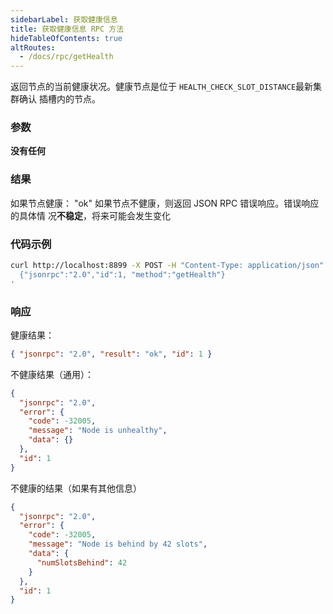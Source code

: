 ```yaml
---
sidebarLabel: 获取健康信息
title: 获取健康信息 RPC 方法
hideTableOfContents: true
altRoutes:
  - /docs/rpc/getHealth
---
```


返回节点的当前健康状况。健康节点是位于 `HEALTH_CHECK_SLOT_DISTANCE`最新集群确认
插槽内的节点。

<DocSideBySide>

<DocLeftSide>

### 参数

**没有任何**

### 结果

如果节点健康： "ok" 如果节点不健康，则返回 JSON RPC 错误响应。错误响应的具体情
况**不稳定**，将来可能会发生变化

</DocLeftSide>

<DocRightSide>

### 代码示例

```bash
curl http://localhost:8899 -X POST -H "Content-Type: application/json" -d '
  {"jsonrpc":"2.0","id":1, "method":"getHealth"}
'
```

### 响应

健康结果：

```json
{ "jsonrpc": "2.0", "result": "ok", "id": 1 }
```

不健康结果（通用）：

```json
{
  "jsonrpc": "2.0",
  "error": {
    "code": -32005,
    "message": "Node is unhealthy",
    "data": {}
  },
  "id": 1
}
```

不健康的结果（如果有其他信息）

```json
{
  "jsonrpc": "2.0",
  "error": {
    "code": -32005,
    "message": "Node is behind by 42 slots",
    "data": {
      "numSlotsBehind": 42
    }
  },
  "id": 1
}
```

</DocRightSide>
</DocSideBySide>
